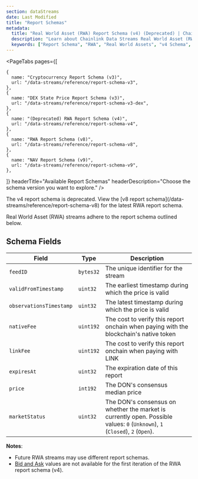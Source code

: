 ```yaml
---
section: dataStreams
date: Last Modified
title: "Report Schemas"
metadata:
  title: "Real World Asset (RWA) Report Schema (v4) (Deprecated) | Chainlink Data Streams"
  description: "Learn about Chainlink Data Streams Real World Asset (RWA) report schema (v4), including fields, encoding, and examples for integrating RWA data in your applications."
  keywords: ["Report Schema", "RWA", "Real World Assets", "v4 Schema", "Data Format", "Report Structure"]
---
```



<DataStreams section="dsNotes" />

<PageTabs
  pages={[

    {
      name: "Cryptocurrency Report Schema (v3)",
      url: "/data-streams/reference/report-schema-v3",
    },
    {
      name: "DEX State Price Report Schema (v3)",
      url: "/data-streams/reference/report-schema-v3-dex",
    },
    {
      name: "(Deprecated) RWA Report Schema (v4)",
      url: "/data-streams/reference/report-schema-v4",
    },
    {
      name: "RWA Report Schema (v8)",
      url: "/data-streams/reference/report-schema-v8",
    },
    {
      name: "NAV Report Schema (v9)",
      url: "/data-streams/reference/report-schema-v9",
    },

]}
headerTitle="Available Report Schemas"
headerDescription="Choose the schema version you want to explore."
/>

<Aside type="danger">
  The v4 report schema is deprecated. View the [v8 report schema](/data-streams/reference/report-schema-v8) for the
  latest RWA report schema.
</Aside>

Real World Asset (RWA) streams adhere to the report schema outlined below.

## Schema Fields

| Field                   | Type      | Description                                                                                                                  |
| ----------------------- | --------- | ---------------------------------------------------------------------------------------------------------------------------- |
| `feedID`                | `bytes32` | The unique identifier for the stream                                                                                         |
| `validFromTimestamp`    | `uint32`  | The earliest timestamp during which the price is valid                                                                       |
| `observationsTimestamp` | `uint32`  | The latest timestamp during which the price is valid                                                                         |
| `nativeFee`             | `uint192` | The cost to verify this report onchain when paying with the blockchain's native token                                        |
| `linkFee`               | `uint192` | The cost to verify this report onchain when paying with LINK                                                                 |
| `expiresAt`             | `uint32`  | The expiration date of this report                                                                                           |
| `price`                 | `int192`  | The DON's consensus median price                                                                                             |
| `marketStatus`          | `uint32`  | The DON's consensus on whether the market is currently open. Possible values: `0` (`Unknown`), `1` (`Closed`), `2` (`Open`). |

**Notes**:

- Future RWA streams may use different report schemas.
- [Bid and Ask](/data-streams/concepts/liquidity-weighted-prices) values are not available for the first iteration of the RWA report schema (v4).
